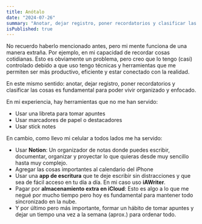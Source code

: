 ```yaml
---
title: Anótalo
date: "2024-07-26"
summary: "Anotar, dejar registro, poner recordatorios y clasificar las cosas es fundamental para mi."
isPublished: true
---
```


No recuerdo haberlo mencionado antes, pero mi mente funciona de una manera extraña. Por ejemplo, en mi capacidad de recordar cosas cotidianas. Esto es obviamente un problema, pero creo que lo tengo (casi) controlado debido a que uso tengo técnicas y herramientas que me permiten ser más productivo, eficiente y estar conectado con la realidad.

En este mismo sentido: anotar, dejar registro, poner recordatorios y clasificar las cosas es fundamental para poder vivir organizado y enfocado.

En mi experiencia, hay herramientas que no me han servido:
- Usar una libreta para tomar apuntes
- Usar marcadores de papel o destacadores
- Usar stick notes

En cambio, como llevo mi celular a todos lados me ha servido:
- Usar **Notion**: Un organizador de notas donde puedes escribir, documentar, organizar y proyectar lo que quieras desde muy sencillo hasta muy complejo.
- Agregar las cosas importantes al calendario del iPhone
- Usar una **app de escritura** que te deje escribir sin distracciones y que sea de fácil acceso en tu día a día. En mi caso uso **iAWriter**.
- Pagar por **almacenamiento extra en iCloud**: Esto es algo a lo que me negué por mucho tiempo pero hoy es fundamental para mantener todo sincronizado en la nube.
- Y por último pero más importante, formar un hábito de tomar apuntes y dejar un tiempo una vez a la semana (aprox.) para ordenar todo.
